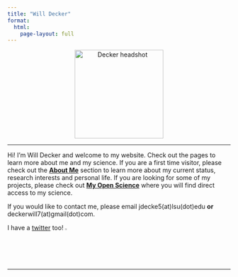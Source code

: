 ```yaml
---
title: "Will Decker"
format:
  html:
    page-layout: full
---
```


<center><a><img src="images/Headshot2.jpeg" alt="Decker headshot" width="200" class="headshot"/></a></center>

---

Hi! I'm Will Decker and welcome to my website. Check out the pages to learn more about me and my science. If you are a first time visitor, please check out the [**About Me**](https://w-decker.github.io/about.html) section to learn more about my current status, research interests and personal life. If you are looking for some of my projects, please check out [**My Open Science**](https://w-decker.github.io/mysci.html) where you will find direct access to my science.

If you would like to contact me, please email jdecke5(at)lsu(dot)edu **or** deckerwill7(at)gmail(dot)com.


I have a [twitter](https://twitter.com/jwilldecker) too! <img src="/images/twitter.png"  width="4%" height="2%">

---